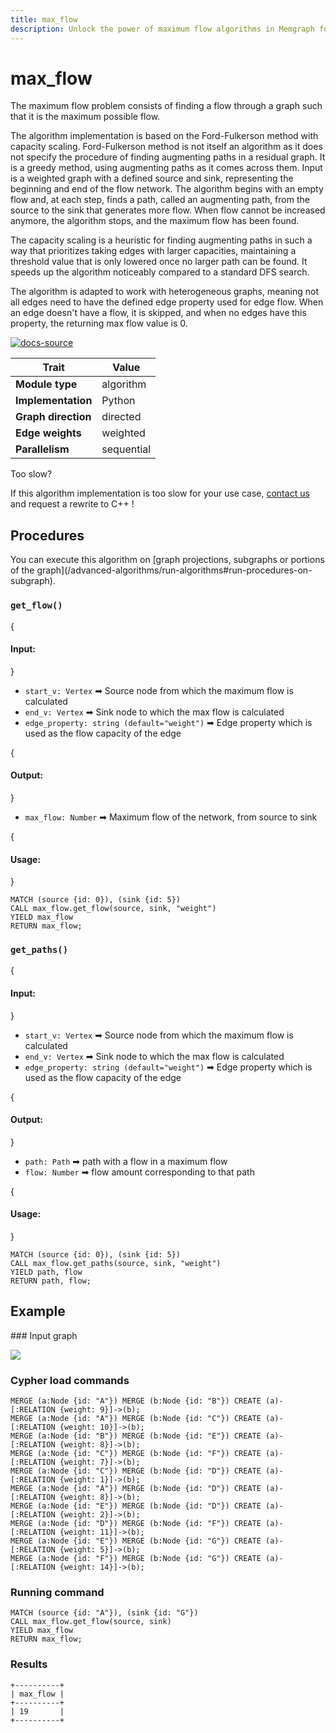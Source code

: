 ```yaml
---
title: max_flow
description: Unlock the power of maximum flow algorithms in Memgraph for analyzing flow networks. Access tutorials and comprehensive documentation to learn how to perform maximum flow analysis and gain insights from your graph data.
---
```



# max_flow



The maximum flow problem consists of finding a flow through a graph such that it
is the maximum possible flow.

The algorithm implementation is based on the Ford-Fulkerson method with capacity
scaling. Ford-Fulkerson method is not itself an algorithm as it does not specify
the procedure of finding augmenting paths in a residual graph. It is a greedy
method, using augmenting paths as it comes across them. Input is a weighted
graph with a defined source and sink, representing the beginning and end of the
flow network. The algorithm begins with an empty flow and, at each step, finds a
path, called an augmenting path, from the source to the sink that generates more
flow. When flow cannot be increased anymore, the algorithm stops, and the maximum
flow has been found.

The capacity scaling is a heuristic for finding augmenting paths in such a way
that prioritizes taking edges with larger capacities, maintaining a threshold
value that is only lowered once no larger path can be found. It speeds up the
algorithm noticeably compared to a standard DFS search.

The algorithm is adapted to work with heterogeneous graphs, meaning not all
edges need to have the defined edge property used for edge flow. When an edge 
doesn't have a flow, it is skipped, and when no edges have this property, the
returning max flow value is 0.

[![docs-source](https://img.shields.io/badge/source-max_flow-FB6E00?logo=github&style=for-the-badge)](https://github.com/memgraph/mage/blob/main/python/max_flow.py)

| Trait               | Value                                                 |
| ------------------- | ----------------------------------------------------- |
| **Module type**     | algorithm  |
| **Implementation**  | Python        |
| **Graph direction** | directed |
| **Edge weights**    |  weighted|
| **Parallelism**     | sequential |

<Callout type="info"> 

Too slow? 

If this algorithm implementation is too slow for your use case, [contact us](mailto:tech@memgraph.com) and request a rewrite to C++ !

</Callout>

## Procedures

<Callout type="info">
You can execute this algorithm on [graph projections, subgraphs or portions of the graph](/advanced-algorithms/run-algorithms#run-procedures-on-subgraph).
</Callout>

### `get_flow()`

{<h4> Input: </h4>}

* `start_v: Vertex` ➡ Source node from which the maximum flow is calculated
* `end_v: Vertex` ➡ Sink node to which the max flow is calculated
* `edge_property: string (default="weight")` ➡ Edge property which is used as the flow
  capacity of the edge

{<h4> Output: </h4>}

* `max_flow: Number` ➡ Maximum flow of the network, from source to sink

{<h4> Usage: </h4>}

```cypher
MATCH (source {id: 0}), (sink {id: 5})
CALL max_flow.get_flow(source, sink, "weight")
YIELD max_flow
RETURN max_flow;
```

### `get_paths()`

{<h4> Input: </h4>}

* `start_v: Vertex` ➡ Source node from which the maximum flow is calculated
* `end_v: Vertex` ➡ Sink node to which the max flow is calculated
* `edge_property: string (default="weight")` ➡ Edge property which is used as the flow
  capacity of the edge

{<h4> Output: </h4>}

* `path: Path` ➡ path with a flow in a maximum flow
* `flow: Number` ➡ flow amount corresponding to that path

{<h4> Usage: </h4>}

```cypher
MATCH (source {id: 0}), (sink {id: 5})
CALL max_flow.get_paths(source, sink, "weight")
YIELD path, flow
RETURN path, flow;
```

## Example

<Steps>
### Input graph

![](/pages/advanced-algorithms/available-algorithms/max_flow/max-flow-1.png)

### Cypher load commands

```cypher
MERGE (a:Node {id: "A"}) MERGE (b:Node {id: "B"}) CREATE (a)-[:RELATION {weight: 9}]->(b);
MERGE (a:Node {id: "A"}) MERGE (b:Node {id: "C"}) CREATE (a)-[:RELATION {weight: 10}]->(b);
MERGE (a:Node {id: "B"}) MERGE (b:Node {id: "E"}) CREATE (a)-[:RELATION {weight: 8}]->(b);
MERGE (a:Node {id: "C"}) MERGE (b:Node {id: "F"}) CREATE (a)-[:RELATION {weight: 7}]->(b);
MERGE (a:Node {id: "C"}) MERGE (b:Node {id: "D"}) CREATE (a)-[:RELATION {weight: 1}]->(b);
MERGE (a:Node {id: "A"}) MERGE (b:Node {id: "D"}) CREATE (a)-[:RELATION {weight: 8}]->(b);
MERGE (a:Node {id: "E"}) MERGE (b:Node {id: "D"}) CREATE (a)-[:RELATION {weight: 2}]->(b);
MERGE (a:Node {id: "D"}) MERGE (b:Node {id: "F"}) CREATE (a)-[:RELATION {weight: 11}]->(b);
MERGE (a:Node {id: "E"}) MERGE (b:Node {id: "G"}) CREATE (a)-[:RELATION {weight: 5}]->(b);
MERGE (a:Node {id: "F"}) MERGE (b:Node {id: "G"}) CREATE (a)-[:RELATION {weight: 14}]->(b);
```

### Running command

```cypher
MATCH (source {id: "A"}), (sink {id: "G"})
CALL max_flow.get_flow(source, sink)
YIELD max_flow
RETURN max_flow;
```

### Results

```plaintext
+----------+
| max_flow |
+----------+
| 19       |
+----------+
```

</Steps>
